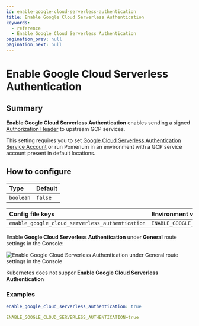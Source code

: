 ```yaml
---
id: enable-google-cloud-serverless-authentication
title: Enable Google Cloud Serverless Authentication
keywords:
  - reference
  - Enable Google Cloud Serverless Authentication
pagination_prev: null
pagination_next: null
---
```



# Enable Google Cloud Serverless Authentication

## Summary

**Enable Google Cloud Serverless Authentication** enables sending a signed [Authorization Header](https://cloud.google.com/run/docs/authenticating/service-to-service) to upstream GCP services.

This setting requires you to set [Google Cloud Serverless Authentication Service Account](/docs/reference/google-cloud-serverless-authentication-service-account) or run Pomerium in an environment with a GCP service account present in default locations.

## How to configure

| **Type**  | **Default** |
| :-------- | :---------- |
| `boolean` | `false`     |

<Tabs>
<TabItem value="Core" label="Core">

| **Config file keys** | **Environment variables** |
| :-- | :-- |
| `enable_google_cloud_serverless_authentication` | `ENABLE_GOOGLE_CLOUD_SERVERLESS_AUTHENTICATION` |

</TabItem>
<TabItem value="Enterprise" label="Enterprise">

Enable **Google Cloud Serverless Authentication** under **General** route settings in the Console:

![Enable **Google Cloud Serverless Authentication** under **General** route settings in the Console](../img/routes/gcs-sa-auth/enable-gcs-authn.png)

</TabItem>
<TabItem value="Kubernetes" label="Kubernetes">

Kubernetes does not suppor **Enable Google Cloud Serverless Authentication**

</TabItem>
</Tabs>

### Examples

```yaml
enable_google_cloud_serverless_authentication: true

ENABLE_GOOGLE_CLOUD_SERVERLESS_AUTHENTICATION=true
```
